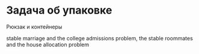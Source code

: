 # Задача об упаковке

Рюкзак и контейнеры

stable marriage and the college admissions problem, the stable roommates and the house allocation problem
